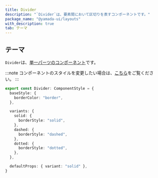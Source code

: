 ```yaml
---
title: Divider
description: "`Divider`は、要素間において区切りを表すコンポーネントです。"
package_name: "@yamada-ui/layouts"
with_description: true
tab: テーマ
---
```


## テーマ

`Divider`は、[単一パーツのコンポーネント](/styled-system/theming/component-style#単一パーツのコンポーネント)です。

:::note
コンポーネントのスタイルを変更したい場合は、[こちら](/styled-system/theming/customize-theme#コンポーネントのスタイルを変更する)をご覧ください。
:::

```ts
export const Divider: ComponentStyle = {
  baseStyle: {
    borderColor: "border",
  },

  variants: {
    solid: {
      borderStyle: "solid",
    },
    dashed: {
      borderStyle: "dashed",
    },
    dotted: {
      borderStyle: "dotted",
    },
  },

  defaultProps: { variant: "solid" },
}
```
